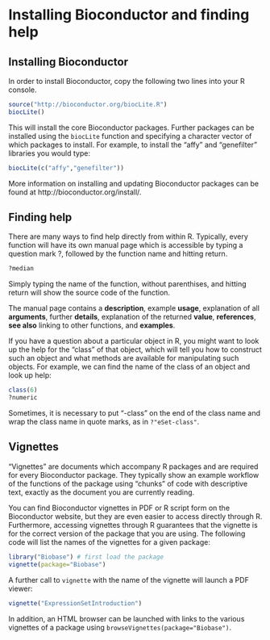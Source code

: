 # Installing Bioconductor and finding help

## Installing Bioconductor

In order to install Bioconductor, copy the following two lines into your R console.

```r
source("http://bioconductor.org/biocLite.R")
biocLite()
```

This will install the core Bioconductor packages. Further packages can be installed using the `biocLite` function and specifying a character vector of which packages to install. For example, to install the "affy" and "genefilter" libraries you would type:

```r
biocLite(c("affy","genefilter"))
```

More information on installing and updating Bioconductor packages can be found at http://bioconductor.org/install/.

## Finding help

There are many ways to find help directly from within R. Typically, every function will have its own manual page which is accessible by typing a question mark ?, followed by the function name and hitting return.

```r
?median
```

Simply typing the name of the function, without parenthises, and hitting return will show the source code of the function.

The manual page contains a **description**, example **usage**, explanation of all **arguments**, further **details**, explanation of the returned **value**, **references**, **see also** linking to other functions, and **examples**.

If you have a question about a particular object in R, you might want to look up the help for the "class" of that object, which will tell you how to construct such an object and what methods are available for manipulating such objects. For example, we can find the name of the class of an object and look up help:

```r
class(6)
?numeric
```

Sometimes, it is necessary to put "-class" on the end of the class name and wrap the class name in quote marks, as in `?"eSet-class"`.

## Vignettes

"Vignettes" are documents which accompany R packages and are required for every Bioconductor package. They typically show an example workflow of the functions of the package using "chunks" of code with descriptive text, exactly as the document you are currently reading. 

You can find Bioconductor vignettes in PDF or R script form on the Bioconductor website, but they are even easier to access directly through R. Furthermore, accessing vignettes through R guarantees that the vignette is for the correct version of the package that you are using. The following code will list the names of the vignettes for a given package:

```r
library("Biobase") # first load the package
vignette(package="Biobase")
```

A further call to `vignette` with the name of the vignette will launch a PDF viewer:

```r
vignette("ExpressionSetIntroduction")
```

In addition, an HTML browser can be launched with links to the various vignettes of a package using `browseVignettes(package="Biobase")`.


